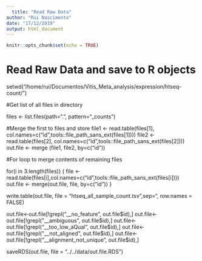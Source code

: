 ```yaml
---
  title: "Read Raw Data"
author: "Rui Nascimento"
date: "17/12/2019"
output: html_document
---
```

  
  ```r
knitr::opts_chunk$set(echo = TRUE)
```

# Read Raw Data and save to R objects

setwd("/home/rui/Documentos/Vitis_Meta_analysis/expression/htseq-count/")

#Get list of all files in directory

files <- list.files(path=".", pattern="_counts")

#Merge the first to files and store
file1 <- read.table(files[1], col.names=c("id",tools::file_path_sans_ext(files[1])))
file2 <- read.table(files[2], col.names=c("id",tools::file_path_sans_ext(files[2])))
out.file <- merge (file1, file2, by=c("id"))

#For loop to merge contents of remaining files

for(i in 3:length(files))
{
  file <-  read.table(files[i],col.names=c("id",tools::file_path_sans_ext(files[i])))
  out.file <- merge(out.file, file, by=c("id"))
}

write.table(out.file, file = "htseq_all_sample_count.tsv",sep="\t", row.names = FALSE)

out.file<-out.file[!grepl("__no_feature", out.file$id),]
out.file<-out.file[!grepl("__ambiguous", out.file$id),]
out.file<-out.file[!grepl("__too_low_aQual", out.file$id),]
out.file<-out.file[!grepl("__not_aligned", out.file$id),]
out.file<-out.file[!grepl("__alignment_not_unique", out.file$id),]

saveRDS(out.file, file = "../../data/out.file.RDS")
